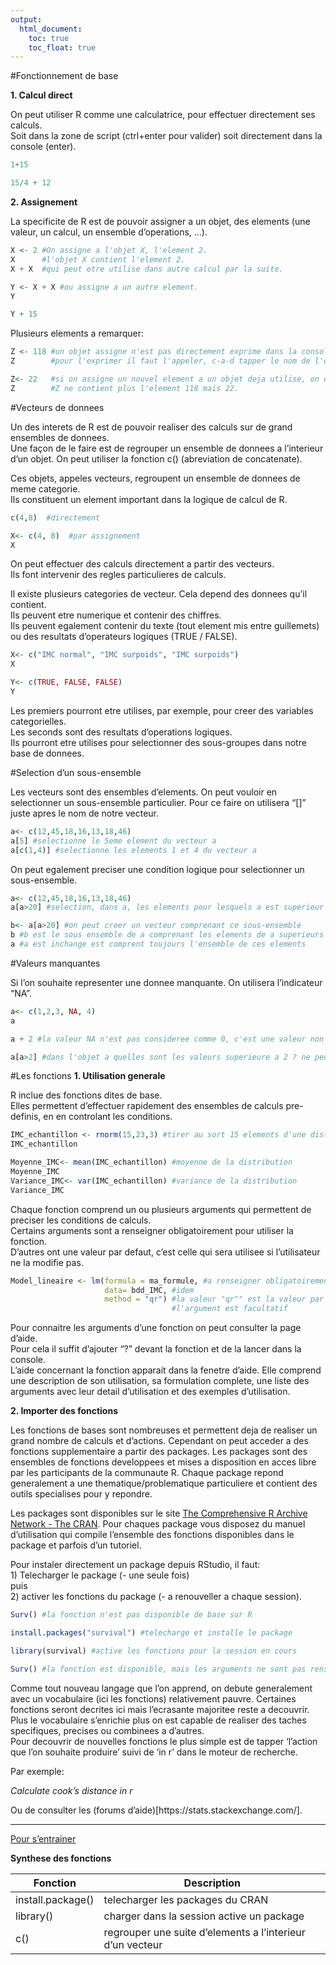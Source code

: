 ```yaml
---
output:
  html_document:
    toc: true
    toc_float: true
---
```



#Fonctionnement de base

**1.  Calcul direct**   

On peut utiliser R comme une calculatrice, pour effectuer directement ses calculs.   
Soit dans la zone de script (ctrl+enter pour valider) soit directement dans la console (enter).

```r
1+15

15/4 + 12
```

**2.  Assignement** 

La specificite de R est de pouvoir assigner a un objet, des elements (une valeur, un calcul, un ensemble d'operations, ...).

```r
X <- 2 #On assigne a l'objet X, l'element 2.
X      #l'objet X contient l'element 2.
X + X  #qui peut etre utilise dans autre calcul par la suite.

Y <- X + X #ou assigne a un autre element.
Y

Y + 15
```

Plusieurs elements a remarquer:

```r
Z <- 118 #un objet assigne n'est pas directement exprime dans la console.
Z        #pour l'exprimer il faut l'appeler, c-a-d tapper le nom de l'objet (dans la console ou le script).

Z<- 22   #si on assigne un nouvel element a un objet deja utilise, on ecrase la valeur precedente.
Z        #Z ne contient plus l'element 118 mais 22.
```

#Vecteurs de donnees

Un des interets de R est de pouvoir realiser des calculs sur de grand ensembles de donnees.  
Une façon de le faire est de regrouper un ensemble de donnees a l'interieur d'un objet.
On peut utiliser la fonction c() (abreviation de concatenate).

Ces objets, appeles vecteurs, regroupent un ensemble de donnees de meme categorie.   
Ils constituent un element important dans la logique de calcul de R.

```r
c(4,8)  #directement

X<- c(4, 8)  #par assignement
X
```

On peut effectuer des calculs directement a partir des vecteurs.  
Ils font intervenir des regles particulieres de calculs.   

Il existe plusieurs categories de vecteur. Cela depend des donnees qu'il contient.   
Ils peuvent etre numerique et contenir des chiffres.     
Ils peuvent egalement contenir du texte (tout element mis entre guillemets) ou des resultats d'operateurs logiques (TRUE / FALSE).

```r
X<- c("IMC normal", "IMC surpoids", "IMC surpoids") 
X

Y<- c(TRUE, FALSE, FALSE) 
Y
```

Les premiers pourront etre utilises, par exemple, pour creer des variables categorielles.   
Les seconds sont des resultats d'operations logiques.   
Ils pourront etre utilises pour selectionner des sous-groupes dans notre base de donnees.

#Selection d'un sous-ensemble

Les vecteurs sont des ensembles d'elements. 
On peut vouloir en selectionner un sous-ensemble particulier.
Pour ce faire on utilisera "[]" juste apres le nom de notre vecteur. 

```r
a<- c(12,45,18,16,13,18,46)
a[5] #selectionne le 5eme element du vecteur a
a[c(1,4)] #selectionne les elements 1 et 4 du vecteur a
```

On peut egalement preciser une condition logique pour selectionner un sous-ensemble.

```r
a<- c(12,45,18,16,13,18,46)
a[a>20] #selection, dans a, les elements pour lesquels a est superieur a 20

b<- a[a>20] #on peut creer un vecteur comprenant ce sous-ensemble
b #b est le sous ensemble de a comprenant les elements de a superieurs a 20
a #a est inchange est comprent toujours l'ensemble de ces elements
```

#Valeurs manquantes

Si l'on souhaite representer une donnee manquante.
On utilisera l'indicateur "NA".

```r
a<- c(1,2,3, NA, 4)
a

a + 2 #la valeur NA n'est pas consideree comme 0, c'est une valeur non connue (Not Available)

a[a>2] #dans l'objet a quelles sont les valeurs superieure a 2 ? ne peut etre evalue pour une valeur NA
```


#Les fonctions
**1. Utilisation generale**

R inclue des fonctions dites de base.  
Elles permettent d'effectuer rapidement des ensembles de calculs pre-definis, en en controlant les conditions.


```r
IMC_echantillon <- rnorm(15,23,3) #tirer au sort 15 elements d'une distribution normale,    de moyenne 23 et ecart type 3
IMC_echantillon

Moyenne_IMC<- mean(IMC_echantillon) #moyenne de la distribution
Moyenne_IMC
Variance_IMC<- var(IMC_echantillon) #variance de la distribution
Variance_IMC
```

Chaque fonction comprend un ou plusieurs arguments qui permettent de preciser les conditions de calculs.   
Certains arguments sont a renseigner obligatoirement pour utiliser la fonction.   
D'autres ont une valeur par defaut, c'est celle qui sera utilisee si l'utilisateur ne la modifie pas.

```r

Model_lineaire <- lm(formula = ma_formule, #a renseigner obligatoirement
                     data= bdd_IMC, #idem
                     method = "qr") #la valeur "qr"" est la valeur par defaut,
                                    #l'argument est facultatif
```

Pour connaitre les arguments d'une fonction on peut consulter la page d'aide.   
Pour cela il suffit d'ajouter "?" devant la fonction et de la lancer dans la console.  
L'aide concernant la fonction apparait dans la fenetre d'aide.
Elle comprend une description de son utilisation, sa formulation complete, une liste des arguments avec leur detail d'utilisation et des exemples d'utilisation.

**2. Importer des fonctions**

Les fonctions de bases sont nombreuses et permettent deja de realiser un grand nombre de calculs et d'actions.
Cependant on peut acceder a des fonctions supplementaire a partir des packages.
Les packages sont des ensembles de fonctions developpees et mises a disposition en acces libre par les participants de la communaute R.
Chaque package repond generalement a une thematique/problematique particuliere et contient des outils specialises pour y repondre.

Les packages sont disponibles sur le site [The Comprehensive R Archive Network - The CRAN](https://cran.r-project.org/).
Pour chaques package vous disposez du manuel d'utilisation qui compile l'ensemble des fonctions disponibles dans le package et parfois d'un tutoriel.

Pour instaler directement un package depuis RStudio, il faut:   
1) Telecharger le package (- une seule fois)    
puis    
2) activer les fonctions du package (- a renouveller a chaque session).

```r
Surv() #la fonction n'est pas disponible de base sur R

install.packages("survival") #telecharge et installe le package

library(survival) #active les fonctions pour la session en cours

Surv() #la fonction est disponible, mais les arguments ne sont pas renseignes

```

Comme tout nouveau langage que l'on apprend, on debute generalement avec un vocabulaire (ici les fonctions) relativement pauvre.   Certaines fonctions seront decrites ici mais l'ecrasante majoritee reste a decouvrir.    Plus le vocabulaire s'enrichie plus on est capable de realiser des taches specifiques, precises ou combinees a d'autres.   
Pour decouvrir de nouvelles fonctions le plus simple est de tapper 'l'action que l'on souhaite produire' suivi de 'in r' dans le moteur de recherche.   

Par exemple:

*Calculate cook's distance in r*

Ou de consulter les (forums d'aide)[https://stats.stackexchange.com/].

*************************

[Pour s'entrainer](entrainement_1.pdf)

**Synthese des fonctions**

| Fonction          | Description                                               |
|-------------------|-----------------------------------------------------------|
| install.package() | telecharger les packages du CRAN                          |
| library()         | charger dans la session active un package                 |
| c()               | regrouper une suite d'elements a l'interieur d'un vecteur |
